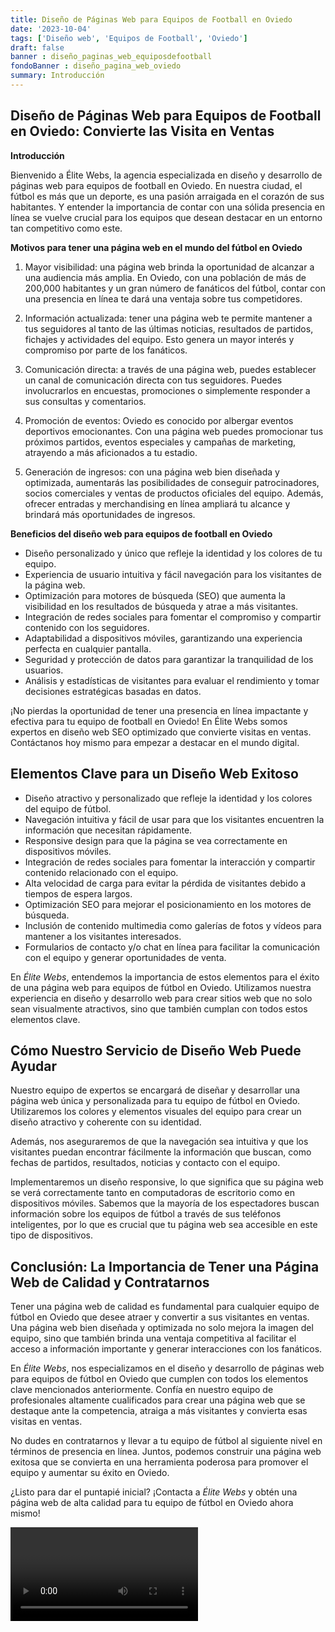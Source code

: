 ```yaml
---
title: Diseño de Páginas Web para Equipos de Football en Oviedo
date: '2023-10-04'
tags: ['Diseño web', 'Equipos de Football', 'Oviedo']
draft: false
banner : diseño_paginas_web_equiposdefootball
fondoBanner : diseño_pagina_web_oviedo
summary: Introducción
---
```


## Diseño de Páginas Web para Equipos de Football en Oviedo: Convierte las Visita en Ventas

**Introducción**

Bienvenido a Élite Webs, la agencia especializada en diseño y desarrollo de páginas web para equipos de football en Oviedo. En nuestra ciudad, el fútbol es más que un deporte, es una pasión arraigada en el corazón de sus habitantes. Y entender la importancia de contar con una sólida presencia en línea se vuelve crucial para los equipos que desean destacar en un entorno tan competitivo como este.

**Motivos para tener una página web en el mundo del fútbol en Oviedo**

1. Mayor visibilidad: una página web brinda la oportunidad de alcanzar a una audiencia más amplia. En Oviedo, con una población de más de 200,000 habitantes y un gran número de fanáticos del fútbol, contar con una presencia en línea te dará una ventaja sobre tus competidores.

2. Información actualizada: tener una página web te permite mantener a tus seguidores al tanto de las últimas noticias, resultados de partidos, fichajes y actividades del equipo. Esto genera un mayor interés y compromiso por parte de los fanáticos.

3. Comunicación directa: a través de una página web, puedes establecer un canal de comunicación directa con tus seguidores. Puedes involucrarlos en encuestas, promociones o simplemente responder a sus consultas y comentarios.

4. Promoción de eventos: Oviedo es conocido por albergar eventos deportivos emocionantes. Con una página web puedes promocionar tus próximos partidos, eventos especiales y campañas de marketing, atrayendo a más aficionados a tu estadio.

5. Generación de ingresos: con una página web bien diseñada y optimizada, aumentarás las posibilidades de conseguir patrocinadores, socios comerciales y ventas de productos oficiales del equipo. Además, ofrecer entradas y merchandising en línea ampliará tu alcance y brindará más oportunidades de ingresos.

**Beneficios del diseño web para equipos de football en Oviedo**

- Diseño personalizado y único que refleje la identidad y los colores de tu equipo.
- Experiencia de usuario intuitiva y fácil navegación para los visitantes de la página web.
- Optimización para motores de búsqueda (SEO) que aumenta la visibilidad en los resultados de búsqueda y atrae a más visitantes.
- Integración de redes sociales para fomentar el compromiso y compartir contenido con los seguidores.
- Adaptabilidad a dispositivos móviles, garantizando una experiencia perfecta en cualquier pantalla.
- Seguridad y protección de datos para garantizar la tranquilidad de los usuarios.
- Análisis y estadísticas de visitantes para evaluar el rendimiento y tomar decisiones estratégicas basadas en datos.

¡No pierdas la oportunidad de tener una presencia en línea impactante y efectiva para tu equipo de football en Oviedo! En Élite Webs somos expertos en diseño web SEO optimizado que convierte visitas en ventas. Contáctanos hoy mismo para empezar a destacar en el mundo digital.

<GifSeo />

<Cta />

## Elementos Clave para un Diseño Web Exitoso

- Diseño atractivo y personalizado que refleje la identidad y los colores del equipo de fútbol.
- Navegación intuitiva y fácil de usar para que los visitantes encuentren la información que necesitan rápidamente.
- Responsive design para que la página se vea correctamente en dispositivos móviles.
- Integración de redes sociales para fomentar la interacción y compartir contenido relacionado con el equipo.
- Alta velocidad de carga para evitar la pérdida de visitantes debido a tiempos de espera largos.
- Optimización SEO para mejorar el posicionamiento en los motores de búsqueda.
- Inclusión de contenido multimedia como galerías de fotos y vídeos para mantener a los visitantes interesados.
- Formularios de contacto y/o chat en línea para facilitar la comunicación con el equipo y generar oportunidades de venta.

En *Élite Webs*, entendemos la importancia de estos elementos para el éxito de una página web para equipos de fútbol en Oviedo. Utilizamos nuestra experiencia en diseño y desarrollo web para crear sitios web que no solo sean visualmente atractivos, sino que también cumplan con todos estos elementos clave. 

## Cómo Nuestro Servicio de Diseño Web Puede Ayudar

Nuestro equipo de expertos se encargará de diseñar y desarrollar una página web única y personalizada para tu equipo de fútbol en Oviedo. Utilizaremos los colores y elementos visuales del equipo para crear un diseño atractivo y coherente con su identidad.

Además, nos aseguraremos de que la navegación sea intuitiva y que los visitantes puedan encontrar fácilmente la información que buscan, como fechas de partidos, resultados, noticias y contacto con el equipo.

Implementaremos un diseño responsive, lo que significa que su página web se verá correctamente tanto en computadoras de escritorio como en dispositivos móviles. Sabemos que la mayoría de los espectadores buscan información sobre los equipos de fútbol a través de sus teléfonos inteligentes, por lo que es crucial que tu página web sea accesible en este tipo de dispositivos.

## Conclusión: La Importancia de Tener una Página Web de Calidad y Contratarnos

Tener una página web de calidad es fundamental para cualquier equipo de fútbol en Oviedo que desee atraer y convertir a sus visitantes en ventas. Una página web bien diseñada y optimizada no solo mejora la imagen del equipo, sino que también brinda una ventaja competitiva al facilitar el acceso a información importante y generar interacciones con los fanáticos.

En *Élite Webs*, nos especializamos en el diseño y desarrollo de páginas web para equipos de fútbol en Oviedo que cumplen con todos los elementos clave mencionados anteriormente. Confía en nuestro equipo de profesionales altamente cualificados para crear una página web que se destaque ante la competencia, atraiga a más visitantes y convierta esas visitas en ventas.

No dudes en contratarnos y llevar a tu equipo de fútbol al siguiente nivel en términos de presencia en línea. Juntos, podemos construir una página web exitosa que se convierta en una herramienta poderosa para promover el equipo y aumentar su éxito en Oviedo.

¿Listo para dar el puntapié inicial? ¡Contacta a *Élite Webs* y obtén una página web de alta calidad para tu equipo de fútbol en Oviedo ahora mismo!

<Video />

<CtaBot job='Equipos de Football' city='Oviedo'/>

<Gmaps query='Oviedo+españa+maps' />